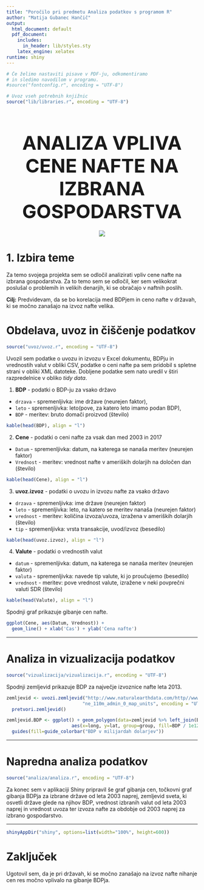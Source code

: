 ```yaml
---
title: "Poročilo pri predmetu Analiza podatkov s programom R"
author: "Matija Gubanec Hančič"
output:
  html_document: default
  pdf_document:
    includes:
      in_header: lib/styles.sty
    latex_engine: xelatex
runtime: shiny
---
```

<style type="text/css">
h1.title {
  font-size: 27px;
  color: Grey;
}
h4.author{
  color:Grey;
  margin-bottom: 40px;
}
h1.naslov{
  font-size: 50px;
  margin-bottom: 20px;
}
center.slika{
  margin-top: 20px;
  margin-bottom: 20px;
}
</style>


```r
# Če želimo nastaviti pisave v PDF-ju, odkomentiramo
# in sledimo navodilom v programu.
#source("fontconfig.r", encoding = "UTF-8")

# Uvoz vseh potrebnih knjižnic
source("lib/libraries.r", encoding = "UTF-8")
```

<!-- # ```{r rstudio, echo=FALSE, results='asis'} -->
<!-- # # Izris povezave do RStudia na Binderju -->
<!-- # source("lib/rstudio.r", encoding="UTF-8") -->
<!-- # ``` -->

<center> <h1 class="naslov">ANALIZA VPLIVA CENE NAFTE NA IZBRANA GOSPODARSTVA</h1> </center>

<center class="slika">


![](slike/Nafta.jpg)


</center>

# 1. Izbira teme

Za temo svojega projekta sem se odločil analizirati vpliv cene nafte na izbrana gospodarstva. Za to temo sem se odločil, ker sem velikokrat poslušal o problemih in velikih denarjih, ki se obračajo v naftnih poslih.


**Cilj:** Predvidevam, da se bo korelacija med BDPjem in ceno nafte v državah, ki se močno zanašajo na izvoz nafte velika.

# Obdelava, uvoz in čiščenje podatkov

```r
source("uvoz/uvoz.r", encoding = "UTF-8")
```

Uvozil sem podatke o uvozu in izvozu v Excel dokumentu, BDPju in vrednostih valut v obliki CSV, podatke o ceni nafte pa sem pridobil s spletne strani v obliki XML datoteke. Dobljene podatke sem nato uredil v štiri razpredelnice v obliko *tidy data*.



1. **BDP** - podatki o BDP-ju za vsako državo
  - `drzava` - spremenljivka: ime države (neurejen faktor),
  - `leto` - spremenljivka: leto(pove, za katero leto imamo podan BDP),
  - `BDP` - meritev: bruto domači proizvod (število)
  
  ```r
  kable(head(BDP), align = "l")
  ```

  
2. **Cene** - podatki o ceni nafte za vsak dan med 2003 in 2017
  - `Datum` - spremenljivka: datum, na katerega se nanaša meritev (neurejen faktor)
  - `Vrednost` - meritev: vrednost nafte v ameriških dolarjih na določen dan (število)
    
  ```r
  kable(head(Cene), align = "l")
  ```

  
3. **uvoz.izvoz** - podatki o uvozu in izvozu nafte za vsako državo
  - `drzava` - spremenljivka: ime države (neurejen faktor)
  - `leto` - spremenljivka: leto, na katero se meritev nanaša (neurejen faktor)
  - `vrednost` - meritev: količina izvoza/uvoza, izražena v ameriških dolarjih (število)
  - `tip` - spremenljivka: vrsta transakcije, uvod/izvoz (besedilo)
    
  ```r
  kable(head(uvoz.izvoz), align = "l")
  ```

  
4. **Valute** - podatki o vrednostih valut
  - `datum` - spremenljivka: datum, na katerega se nanaša meritev (neurejen faktor)
  - `valuta` - spremenljivka: navede tip valute, ki jo proučujemo (besedilo)
  - `vrednost` - meritev: pove vrednost valute, izražene v neki povprečni valuti SDR (število)
  
  ```r
  kable(head(Valute), align = "l")
  ```


Spodnji graf prikazuje gibanje cen nafte.

```r
ggplot(Cene, aes(Datum, Vrednost)) + 
  geom_line() + xlab('Cas') + ylab('Cena nafte')
```

***

# Analiza in vizualizacija podatkov

```r
source("vizualizacija/vizualizacija.r", encoding = "UTF-8")
```

Spodnji zemljevid prikazuje BDP za največje izvoznice nafte leta 2013.

```r
zemljevid <- uvozi.zemljevid("http://www.naturalearthdata.com/http//www.naturalearthdata.com/download/110m/cultural/ne_110m_admin_0_map_units.zip",
                            "ne_110m_admin_0_map_units", encoding = "UTF-8") %>%
  pretvori.zemljevid()

zemljevid.BDP <- ggplot() + geom_polygon(data=zemljevid %>% left_join(BDP2013, by=c("SOVEREIGNT"="Drzava")),
                        aes(x=long, y=lat, group=group, fill=BDP / 1e12)) +
  guides(fill=guide_colorbar("BDP v milijardah dolarjev"))
```

***

# Napredna analiza podatkov

```r
source("analiza/analiza.r", encoding = "UTF-8")
```

Za konec sem v aplikaciji Shiny pripravil še graf gibanja cen,
točkovni graf gibanja BDPja za izbrane države od leta 2003 naprej,
zemljevid sveta, ki osvetli države glede na njihov BDP, vrednost
izbranih valut od leta 2003 naprej in vrednost uvoza ter izvoza
nafte za obdobje od 2003 naprej za izbrano gospodarstvo.


***

```r
shinyAppDir("shiny", options=list(width="100%", height=600))
```

# Zaključek

Ugotovil sem, da je pri državah, ki se močno zanašajo na izvoz nafte nihanje cen res močno vplivalo na gibanje BDPja.
